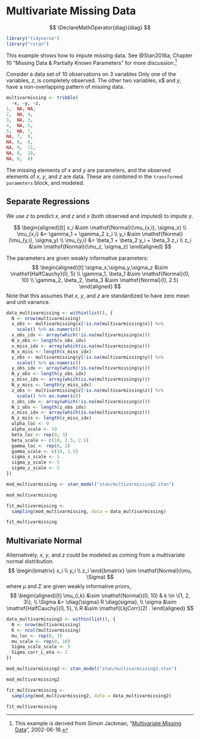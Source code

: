 # Multivariate Missing Data {#multivarmissing}

$$
\DeclareMathOperator{diag}{diag}
$$
```r
library("tidyverse")
library("rstan")
```

This example shows how to impute missing data. See @Stan2016a, Chapter 10 "Missing Data & Partially Known Parameters" for more discussion.[^multivarmissing-src]

Consider a data set of 10 observations on 3 variables
Only one of the variables, $z$, is completely observed.
The other two variables, x$ and $y$, have a non-overlapping pattern of missing data.

```r
multivarmissing <- tribble(
  ~x, ~y, ~z,
1,	NA,	NA,
2,	NA,	4,
3,	NA,	3,
4,	NA,	5,
5,	NA,	7,
NA,	7,	9,
NA,	8,	8,
NA,	9,	11,
NA,	8,	10,
NA,	9,	8)
```

The missing elements of $x$ and $y$ are parameters, and the observed elements of $x$, $y$, and $z$ are data.
These are combined in the `transformed parameters` block, and modeled.

## Separate Regressions

We use $z$ to predict $x$,
and $z$ and $x$ (both observed and imputed) to impute $y$.

$$
\begin{aligned}[t]
x_i &\sim \mathsf{Normal}(\mu_{x,i}, \sigma_x) \\
\mu_{x,i} &= \gamma_1 + \gamma_2 z_i \\
y_i &\sim \mathsf{Normal}(\mu_{y,i}, \sigma_y) \\
\mu_{y,i} &= \beta_1 + \beta_2 y_i + \beta_3 z_i \\
z_i &\sim \mathsf{Normal}(\mu_z, \sigma_z)
\end{aligned}
$$

The parameters are given weakly informative parameters:
$$
\begin{aligned}[t]
\sigma_x,\sigma_y,\sigma_z &\sim \mathsf{HalfCauchy}(0, 5) \\
\gamma_1, \beta_1 &\sim \mathsf{Normal}(0, 10) \\
\gamma_2, \beta_2, \beta_3 &\sim \mathsf{Normal}(0, 2.5)
\end{aligned}
$$
Note that this assumes that $x$, $y$, and $z$ are standardized to have zero mean and unit variance.

```r
data_multivarmissing <- within(list(), {
  N <- nrow(multivarmissing)
  x_obs <- multivarmissing$x[!is.na(multivarmissing$x)] %>%
    scale() %>% as.numeric()
  x_obs_idx <- array(which(!is.na(multivarmissing$x)))
  N_x_obs <- length(x_obs_idx)  
  x_miss_idx <- array(which(is.na(multivarmissing$x)))
  N_x_miss <- length(x_miss_idx)
  y_obs <- multivarmissing$y[!is.na(multivarmissing$y)] %>%
    scale() %>% as.numeric()    
  y_obs_idx <- array(which(!is.na(multivarmissing$y)))
  N_y_obs <- length(y_obs_idx)  
  y_miss_idx <- array(which(is.na(multivarmissing$y)))
  N_y_miss <- length(y_miss_idx)
  z_obs <- multivarmissing$z[!is.na(multivarmissing$z)] %>%
    scale() %>% as.numeric()
  z_obs_idx <- array(which(!is.na(multivarmissing$z)))
  N_z_obs <- length(z_obs_idx)
  z_miss_idx <- array(which(is.na(multivarmissing$z)))
  N_z_miss <- length(z_miss_idx)
  alpha_loc <- 0
  alpha_scale <- 10
  beta_loc <- rep(0, 3)
  beta_scale <- c(10, 2.5, 2.5)
  gamma_loc <- rep(0, 2)
  gamma_scale <- c(10, 2.5)
  sigma_x_scale <- 5
  sigma_y_scale <- 5
  sigma_z_scale <- 5
})
```

```r
mod_multivarmissing <- stan_model("stan/multivarmissing2.stan")
```

```r
mod_multivarmissing
```

```r
fit_multivarmissing <-
  sampling(mod_multivarmissing, data = data_multivarmissing)
```

```r
fit_multivarmissing
```

## Multivariate Normal

Alternatively, $x$, $y$, and $z$ could be modeled as coming from a multivariate normal distribution.
$$
\begin{bmatrix}
x_i \\
y_i \\
z_i
\end{bmatrix} \sim
\mathsf{Normal}(\mu, \Sigma)
$$
where $\mu$ and $\Sigma$ are given weakly informative priors,
$$
\begin{aligned}[t]
\mu_{i,k} &\sim \mathsf{Normal}(0, 10) & k \in \{1, 2, 3\}, \\
\Sigma &= \diag{\sigma} R \diag{sigma}, \\
\sigma &\sim \mathsf{HalfCauchy}(0, 5), \\
R &\sim \mathsf{LkjCorr}(2) .
\end{aligned}
$$

```r
data_multivarmissing2 <- within(list(), {
  N <- nrow(multivarmissing)
  K <- ncol(multivarmissing)
  mu_loc <- rep(0, 3)
  mu_scale <- rep(0, 10)
  Sigma_scale_scale <- 5
  Sigma_corr_L_eta <- 2
})
```

```r
mod_multivarmissing2 <- stan_model("stan/multivarmissing2.stan")
```

```r
mod_multivarmissing2
```

```r
fit_multivarmissing <-
  sampling(mod_multivarmissing2, data = data_multivarmissing2)
```

```r
fit_multivarmissing
```

[^multivarmissing-src]: This example is derived from Simon Jackman, "[Multivariate Missing Data](https://web-beta.archive.org/web/20020618183148/http://jackman.stanford.edu:80/mcmc/multivarmissing.odc)", 2002-06-18.
